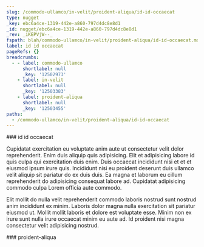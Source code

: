 ```yaml
---
slug: /commodo-ullamco/in-velit/proident-aliqua/id-id-occaecat
type: nugget
_key: ebc6a4ce-1319-442e-a860-797d4dc8e8d1
_id: nugget/ebc6a4ce-1319-442e-a860-797d4dc8e8d1
_rev: _iKEPVjW--_
fspath: blah/commodo-ullamco/in-velit/proident-aliqua/id-id-occaecat.md
label: id id occaecat
pageRefs: {}
breadcrumbs:
  - - label: commodo-ullamco
      shortlabel: null
      _key: '12502973'
    - label: in-velit
      shortlabel: null
      _key: '12503383'
    - label: proident-aliqua
      shortlabel: null
      _key: '12503455'
paths:
  - /commodo-ullamco/in-velit/proident-aliqua/id-id-occaecat
---
```


<NuggetArea>
<Nugget slug="/commodo-ullamco/in-velit/proident-aliqua/id-id-occaecat" type="nugget" _key="ebc6a4ce-1319-442e-a860-797d4dc8e8d1" _id="nugget/ebc6a4ce-1319-442e-a860-797d4dc8e8d1" _rev="_iKEPVjW--_" fspath="blah/commodo-ullamco/in-velit/proident-aliqua/id-id-occaecat.md" label="id id occaecat" paths="/commodo-ullamco/in-velit/proident-aliqua/id-id-occaecat">
<NuggetBody>
### id id occaecat

Cupidatat exercitation eu voluptate anim aute ut consectetur velit dolor reprehenderit. Enim duis aliquip quis adipisicing. Elit et adipisicing labore id quis culpa qui exercitation duis enim. Duis occaecat incididunt nisi et et et eiusmod ipsum irure quis. Incididunt nisi eu proident deserunt duis ullamco velit aliquip sit pariatur do ex duis duis. Ea magna et laborum eu cillum reprehenderit do adipisicing consequat labore ad. Cupidatat adipisicing commodo culpa Lorem officia aute commodo.

Elit mollit do nulla velit reprehenderit commodo laboris nostrud sunt nostrud anim incididunt ex minim. Laboris dolor magna nulla exercitation sit pariatur eiusmod ut. Mollit mollit laboris et dolore est voluptate esse. Minim non ex irure sunt nulla irure occaecat minim eu aute ad. Id proident nisi magna consectetur velit adipisicing nostrud.

</NuggetBody>
<Breadcrumbs>
<Crumbs>
<Crumb _key="12502973" label="commodo-ullamco" /><Crumb _key="12503383" label="in-velit" /><Crumb _key="12503455" label="proident-aliqua" />
</Crumbs>
</Breadcrumbs>
</Nugget>

<NuggetsInbound>
</NuggetsInbound>
<NuggetsOutbound>
</NuggetsOutbound>
</NuggetArea>
<PassagesInbound>
<Passage direction="inbound" type="passage" _key="12503455" _id="passage/12503455" _rev="_iKEPVjS---" label="proident-aliqua" passage="proident-aliqua" fspath="blah/commodo-ullamco/in-velit/proident-aliqua" paths="/commodo-ullamco/in-velit/proident-aliqua" slug="/commodo-ullamco/in-velit/proident-aliqua">
<NuggetBody>
### proident-aliqua

</NuggetBody>
<Breadcrumbs>
<Crumbs>
<Crumb _key="12502973" label="commodo-ullamco" /><Crumb _key="12503383" label="in-velit" />
</Crumbs>
</Breadcrumbs>
</Passage>

</PassagesInbound>
<PassagesOutbound>
</PassagesOutbound>